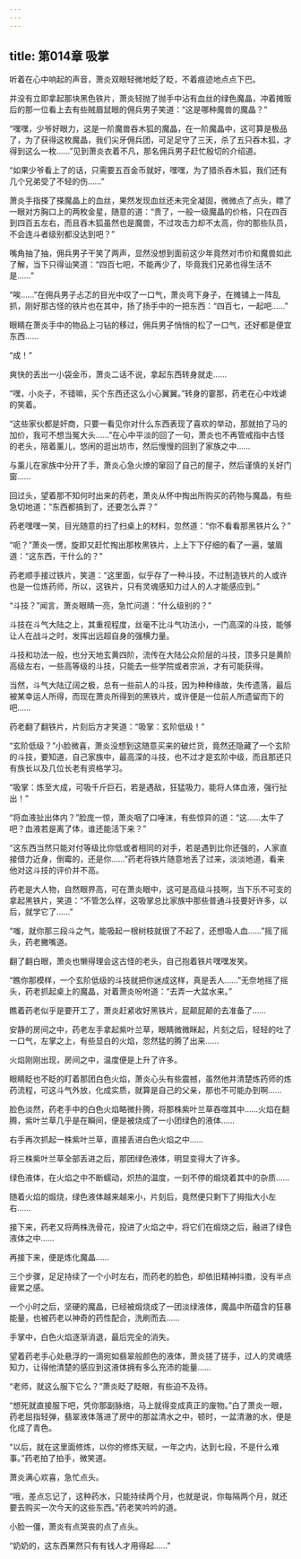 ```yaml
---
---
---
```

title: 第014章 吸掌
---



听着在心中响起的声音，萧炎双眼轻微地眨了眨，不着痕迹地点点下巴。

并没有立即拿起那块黑色铁片，萧炎轻抛了抛手中沾有血丝的绿色魔晶，冲着摊贩后的那一位看上去有些贼眉鼠眼的佣兵男子笑道：“这是哪种魔兽的魔晶？”

“嘿嘿，少爷好眼力，这是一阶魔兽吞木狐的魔晶，在一阶魔晶中，这可算是极品了，为了获得这枚魔晶，我们尖牙佣兵团，可足足守了三天，杀了五只吞木狐，才得到这么一枚……”见到萧炎衣着不凡，那名佣兵男子赶忙殷切的介绍道。

“如果少爷看上了的话，只需要五百金币就好，嘿嘿，为了猎杀吞木狐，我们还有几个兄弟受了不轻的伤……”

萧炎手指搽了搽魔晶上的血丝，果然发现血丝还未完全凝固，微微点了点头，瞟了一眼对方胸口上的两枚金星，随意的道：“贵了，一般一级魔晶的价格，只在四百到四百五左右，而且吞木狐虽然也是魔兽，不过攻击力却不太高，你的那些队员，不会连斗者级别都没达到吧？”

嘴角抽了抽，佣兵男子干笑了两声，显然没想到面前这少年竟然对市价和魔兽如此了解，当下只得讪笑道：“四百七吧，不能再少了，毕竟我们兄弟也得生活不是……”

“唉……”在佣兵男子忐忑的目光中叹了一口气，萧炎弯下身子，在摊铺上一阵乱抓，刚好那古怪的铁片也在其中，扬了扬手中的一把东西：“四百七，一起吧……”

眼睛在萧炎手中的物品上刁钻的移过，佣兵男子悄悄的松了一口气，还好都是便宜东西……

“成！”

爽快的丢出一小袋金币，萧炎二话不说，拿起东西转身就走……

“嘿，小炎子，不错嘛，买个东西还这么小心翼翼。”转身的霎那，药老在心中戏谑的笑着。

“这些家伙都是奸商，只要一看见你对什么东西表现了喜欢的举动，那就拍了马的加价，我可不想当冤大头……”在心中平淡的回了一句，萧炎也不再管戒指中古怪的老头，陪着薰儿，悠闲的逛出坊市，然后慢慢的回到了家族之中……

与薰儿在家族中分开了手，萧炎心急火燎的窜回了自己的屋子，然后谨慎的关好门窗……

回过头，望着那不知何时出来的药老，萧炎从怀中掏出所购买的药物与魔晶，有些急切地道：“东西都搞到了，还要怎么弄？”

药老嘿嘿一笑，目光随意的扫了扫桌上的材料，忽然道：“你不看看那黑铁片么？”

“呃？”萧炎一愣，旋即又赶忙掏出那枚黑铁片，上上下下仔细的看了一遍，皱眉道：“这东西，干什么的？”

药老顺手接过铁片，笑道：“这里面，似乎存了一种斗技，不过制造铁片的人或许也是一位炼药师，所以，这铁片，只有灵魂感知力过人的人才能感应到。”

“斗技？”闻言，萧炎眼睛一亮，急忙问道：“什么级别的？”

斗技在斗气大陆之上，其重视程度，丝毫不比斗气功法小，一门高深的斗技，能够让人在战斗之时，发挥出远超自身的强横力量。

斗技和功法一般，也分天地玄黄四阶，流传在大陆公众阶层的斗技，顶多只是黄阶高级左右，一些高等级的斗技，只能去一些学院或者宗派，才有可能获得。

当然，斗气大陆辽阔之极，总有一些前人的斗技，因为种种缘故，失传遗落，最后被某幸运人所得，而现在萧炎所得到的黑铁片，或许便是一位前人所遗留而下的吧……

药老翻了翻铁片，片刻后方才笑道：“吸掌：玄阶低级！”

“玄阶低级？”小脸微喜，萧炎没想到这随意买来的破烂货，竟然还隐藏了一个玄阶的斗技，要知道，自己家族中，最高深的斗技，也不过才是玄阶中级，而且那还只有族长以及几位长老有资格学习。

“吸掌：炼至大成，可吸千斤巨石，若是遇敌，狂猛吸力，能将人体血液，强行扯出！”

“将血液扯出体内？”脸庞一惊，萧炎咽了口唾沫，有些惊异的道：“这……太牛了吧？血液若是离了体，谁还能活下来？”

“这东西当然只能对付等级比你低或者相同的对手，若是遇到比你还强的，人家直接借力近身，倒霉的，还是你……”药老将铁片随意地丢了过来，淡淡地道，看来他对这斗技的评价并不高。

药老是大人物，自然眼界高，可在萧炎眼中，这可是高级斗技啊，当下乐不可支的拿起黑铁片，笑道：“不管怎么样，这吸掌总比家族中那些普通斗技要好许多，以后，就学它了……”

“嗤，就你那三段斗之气，能吸起一根树枝就很了不起了，还想吸人血……”摇了摇头，药老撇嘴道。

翻了翻白眼，萧炎也懒得理会这古怪的老头，自己抱着铁片嘿嘿发笑。

“瞧你那模样，一个玄阶低级的斗技就把你迷成这样，真是丢人……”无奈地摇了摇头，药老抓起桌上的魔晶，对着萧炎吩咐道：“去弄一大盆水来。”

瞧着药老似乎是要开工了，萧炎赶紧收好黑铁片，屁颠屁颠的去准备了……

安静的房间之中，药老左手拿起紫叶兰草，眼睛微微眯起，片刻之后，轻轻的吐了一口气，左掌之上，有些显白的火焰，忽然猛的腾了出来……

火焰刚刚出现，房间之中，温度便是上升了许多。

眼睛眨也不眨的盯着那团白色火焰，萧炎心头有些震撼，虽然他并清楚炼药师的炼药流程，可这斗气外放，化成实质，就算是自己的父亲，那也不可能办到啊……

脸色淡然，药老手中的白色火焰略微扑腾，将那株紫叶兰草吞噬其中……火焰在翻腾，紫叶兰草几乎是在瞬间，便是被烧成了一小团绿色的液体……

右手再次抓起一株紫叶兰草，直接丢进白色火焰之中……

将三株紫叶兰草全部丢进之后，那团绿色液体，明显变得大了许多。

绿色液体，在火焰之中不断蠕动，炽热的温度，一刻不停的煅烧着其中的杂质……

随着火焰的煅烧，绿色液体越来越来小，片刻后，竟然便只剩下了拇指大小左右……

接下来，药老又将两株洗骨花，投进了火焰之中，将它们在煅烧之后，融进了绿色液体之中……

再接下来，便是炼化魔晶……

三个步骤，足足持续了一个小时左右，而药老的脸色，却依旧精神抖擞，没有半点疲累之感。

一个小时之后，坚硬的魔晶，已经被煅烧成了一团淡绿液体，魔晶中所蕴含的狂暴能量，也被药老以神奇的药性配合，洗刷而去……

手掌中，白色火焰逐渐消退，最后完全的消失。

望着药老手心处悬浮的一滴宛如翡翠般颜色的液体，萧炎搓了搓手，过人的灵魂感知力，让得他清楚的感应到这液体拥有多么充沛的能量……

“老师，就这么服下它么？”萧炎眨了眨眼，有些迫不及待。

“想死就直接服下吧，凭你那副脉络，马上就得变成真正的废物。”白了萧炎一眼，药老屈指轻弹，翡翠液体落进了房中的那盆清水之中，顿时，一盆清澈的水，便是化成了青色。

“以后，就在这里面修炼，以你的修炼天赋，一年之内，达到七段，不是什么难事。”药老拍了拍手，微笑道。

萧炎满心欢喜，急忙点头。

“哦，差点忘记了，这种药水，只能持续两个月，也就是说，你每隔两个月，就还要去购买一次今天的这些东西。”药老笑吟吟的道。

小脸一僵，萧炎有点哭丧的点了点头。

“奶奶的，这东西果然只有有钱人才用得起……”